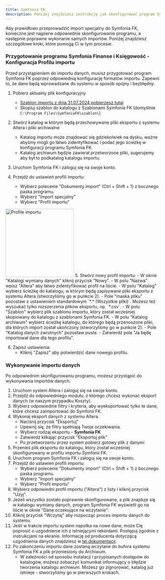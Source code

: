 ```yaml
---
title: Symfonia FK
description: Poniżej znajdziesz instrukcję jak skonfigurować program Symfonia FK do współpracy z eksportami z systemu Altera.
---
```

Aby prawidłowo przeprowadzić import specjalny do Symfonia FK, konieczne jest najpierw odpowiednie skonfigurowanie programu, a następnie poprawne wykonanie samych importów. Poniżej znajdziesz szczegółowe kroki, które pomogą Ci w tym procesie.

### Przygotowanie programu Symfonia Finanse i Księgowość - Konfiguracja Profilu importu
Przed przystąpieniem do importu danych, musisz przygotować program Symfonia FK poprzez odpowiednią konfigurację formatów importu. Zapewni to, że dane będą wprowadzane do systemu w sposób spójny i bezbłędny.
1. Pobierz aktualny plik konfiguracyjny
    - [Szablon importu z dnia 31.07.2024 pobierzesz tutaj](https://prod-altera-stack-altera-documentsrepositorybucke-4nq5ayqd3jmf.s3.eu-central-1.amazonaws.com/altera-symfonia-fik-2024-07-31.ams)
    - Skopiuj szablon do katalogu z Szablonami Symfonia FK (domyślnie `C:\Program Files\SymfoniaFK\szablon\`)

2. Stwórz katalog w którym będą przechowywane pliki eksportu z systemu Altera i pliki archiwalne
    - Katalog importu może znajdować się gdziekolwiek na dysku, ważne abyśmy mogli go łatwo zidentyfikować i podać jego ścieżkę w konfiguracji programu Symfonia FK.
    - Katalog archiwum będzie zawierał przetworzone pliki, sugerujemy aby był to podkatalog katalogu importu.

3. Uruchom Symfonia FK i zaloguj się na swoje konto.

4. Przejdź do ustawień profili importu:
    - Wybierz polecenie "Dokumenty import" (Ctrl + Shift + 1) z bocznego paska programu.
    - Wybierz "Import specjalny"
    - Wybierz "Profil importu"
<img alt="Profile importu" height="223" src="/images/import-danych.png"/>
5. Stwórz nowy profil importu:
    - W oknie "Katalogi wymiany danych" kliknij przycisk "Nowy".
    - W polu "Nazwa" wpisz "Altera" aby łatwo zidentyfikować profil na liście.
    - W polu "Katalog" wybierz ścieżkę do katalogu, w którym będą zapisywane pliki eksportu z systemu Altera (stworzyliśmy go w punkcie 2).
    - Pole "maska pliku" pozostaw z ustawieniem standardowym `*.* (Wszystkie pliki)`. Możesz też wyszukać tylko rozszerzenia plików eksportu, np. `*.csv`.
    - W polu "Szablon" wybierz plik szablonu importu, który został wcześniej skopiowany do katalogu z szablonami Symfonia FK.
    - W polu "Katalog archiwum" wybierz ścieżkę katalogu, do którego będą przenoszone pliki, dla których import został ukończony (stworzyliśmy go w punkcie 2).
    - Pole "Katalog danych zwrotnych" pozostaw puste.
    - Zatwierdź pole "Ja będę importował dane dla tego profilu".

6. Zapisz ustawienia:
    - Kliknij "Zapisz" aby potwierdzić dane nowego profilu.

### Wykonywanie importu danych
Po odpowiednim skonfigurowaniu programu, możesz przystąpić do wykonywania importów danych.

1. Uruchom system Altera i zaloguj się na swoje konto.
2. Przejdź do odpowiedniego modułu, z którego chcesz wykonać eksport danych (w naszym przypadku Koszty).
3. Wybierz odpowiednie filtry i kryteria, aby wyeksportować tylko te dane, które chcesz zaimportować do Symfonii FK.
4. Wykonaj eksport danych z systemu Altera.
    - Naciśnij przycisk "Eksportuj"
    - Upewnij się, że filtry spełniają Twoje oczekiwania.
    - Wybierz rodzaj eksportu - **Symfonia FK**
    - Zatwierdź klikając przycisk "Eksportuj plik"
    - Po przetworzeniu przez system pobierz gotowy plik z danymi
5. Przenieś plik eksportu do katalogu, który został wcześniej skonfigurowany w profilu importu Symfonii FK.
6. Uruchom program Symfonia FK i zaloguj się na swoje konto.
7. Przejdź do ustawień profili importu:
    - Wybierz polecenie "Dokumenty import" (Ctrl + Shift + 1) z bocznego paska programu.
    - Wybierz "Import specjalny"
    - Wybierz "Profil importu"
8. Wybierz odpowiedni profil importu ("Altera") z listy i kliknij przycisk "Użyj".
9. Jeżeli wszystko zostało poprawnie skonfigurowane, a plik znajduje się w katalogu wymiany danych, program Symfonia FK wyświetli go na liście w oknie "Dane oczekujące na wczytanie".
10. Kliknij przycisk "Wczytaj" aby rozpocząć proces importu danych do systemu.
11. Jeśli w trakcie importu system napotka na nowe dane, może Cię poprosić o uzgodnienie ich z istniejącymi rekordami. Postępuj zgodnie z instrukcjami na ekranie.
Informację od producenta dotyczącą uzgodnienia danych znajdziesz w [tej dokumentacji](https://pomoc.symfonia.pl/data/fk/ERP/2024_1_a/data/import_s.htm).
12. Po zakończeniu importu dane zostaną wczytane do bufora systemu Symfonia FK a plik przeniesiony do Archiwum.
    - W zależności od sposobu instalacji i przypisanych dostępów do katalogów, możesz zobaczyć komunikat informujący o błędzie tworzenia katalogu archiwum. Możesz go zignorować, katalog już istnieje - stworzyliśmy go w pierwszych krokach.